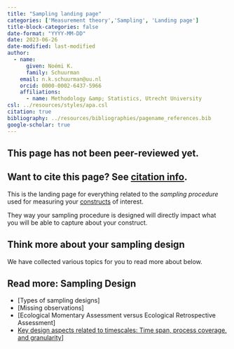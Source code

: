 ```yaml
---
title: "Sampling landing page"
categories: ['Measurement theory','Sampling', 'Landing page']
title-block-categories: false
date-format: "YYYY-MM-DD"
date: 2023-06-26
date-modified: last-modified
author:
  - name:
      given: Noémi K.
      family: Schuurman
    email: n.k.schuurman@uu.nl
    orcid: 0000-0002-6437-5966
    affiliations:
      - name: Methodology &amp; Statistics, Utrecht University
csl: ../resources/styles/apa.csl
citation: true
bibliography: ../resources/bibliographies/pagename_references.bib
google-scholar: true
---
```


::: callout-caution
## This page has not been peer-reviewed yet.
:::

::: callout-note
## Want to cite this page? See [citation info](sampling.html#citation).
:::

This is the landing page for everything related to the <i> sampling procedure </i> used for measuring your [constructs](../your-study/constructs.qmd) of interest. 

They way your sampling procedure is designed will directly impact what you will be able to capture about your construct. 

## Think more about your sampling design

We have collected various topics for you to read more about below.

::: {.callout-note collapse="false"}

## Read more: Sampling Design

-   [Types of sampling designs]
-   [Missing observations]
-   [Ecological Momentary Assessment versus Ecological Retrospective Assessment]
-   [Key design aspects related to timescales: Time span, process coverage, and granularity](../../substantive-theory/timescale/time-span-process-coverage-granularity.qmd)]


:::



```{=html}
<!--
# Related pages

-   [Measurement coverage, time span, & granularity.](/TScale_MeasCoverage.html)

-   [Measuring and Relating Multiple Constructs Measured at Different Timescales](/TScale_RelatingConstructs.html)

-   [Capturing Regime Switches](/TScale_Switches.html)

-   [Event-Relations in ILD Measurement](/EventRelations.html)

-   [Measurement Burst Designs]
-->
```
